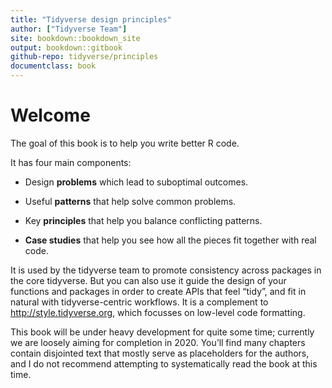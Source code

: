 ```yaml
--- 
title: "Tidyverse design principles"
author: ["Tidyverse Team"]
site: bookdown::bookdown_site
output: bookdown::gitbook
github-repo: tidyverse/principles
documentclass: book
---
```


# Welcome {-}

The goal of this book is to help you write better R code.

It has four main components:

* Design __problems__ which lead to suboptimal outcomes.

* Useful __patterns__ that help solve common problems.

* Key __principles__ that help you balance conflicting patterns.

* __Case studies__ that help you see how all the pieces fit together with 
  real code.

It is used by the tidyverse team to promote consistency across packages in the core tidyverse. But you can also use it guide the design of your functions and packages in order to create APIs that feel "tidy", and fit in natural with tidyverse-centric workflows. It is a complement to <http://style.tidyverse.org>, which focusses on low-level code formatting.

This book will be under heavy development for quite some time; currently we are loosely aiming for completion in 2020. You'll find many chapters contain disjointed text that mostly serve as placeholders for the authors, and I do not recommend attempting to systematically read the book at this time.
